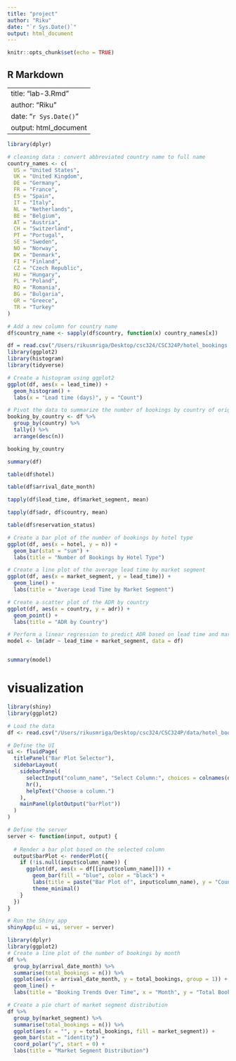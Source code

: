 ```yaml
---
title: "project"
author: "Riku"
date: "`r Sys.Date()`"
output: html_document
---
```


```r
knitr::opts_chunk$set(echo = TRUE)
```

## R Markdown

---
title: "lab-3.Rmd"
author: "Riku"
date: "`r Sys.Date()`"
output: html_document
---



```r
library(dplyr)

# cleaning data : convert abbreviated country name to full name
country_names <- c(
  US = "United States",
  UK = "United Kingdom",
  DE = "Germany",
  FR = "France",
  ES = "Spain",
  IT = "Italy",
  NL = "Netherlands",
  BE = "Belgium",
  AT = "Austria",
  CH = "Switzerland",
  PT = "Portugal",
  SE = "Sweden",
  NO = "Norway",
  DK = "Denmark",
  FI = "Finland",
  CZ = "Czech Republic",
  HU = "Hungary",
  PL = "Poland",
  RO = "Romania",
  BG = "Bulgaria",
  GR = "Greece",
  TR = "Turkey"
)

# Add a new column for country name
df$country_name <- sapply(df$country, function(x) country_names[x])
```

```r
df = read.csv("/Users/rikusmriga/Desktop/csc324/CSC324P/hotel_bookings.csv")
library(ggplot2)
library(histogram)
library(tidyverse)

# Create a histogram using ggplot2
ggplot(df, aes(x = lead_time)) +
  geom_histogram() +
  labs(x = "Lead time (days)", y = "Count")

# Pivot the data to summarize the number of bookings by country of origin
booking_by_country <- df %>%
  group_by(country) %>%
  tally() %>%
  arrange(desc(n))

booking_by_country
```

```r
summary(df)

table(df$hotel)

table(df$arrival_date_month)

tapply(df$lead_time, df$market_segment, mean)

tapply(df$adr, df$country, mean)

table(df$reservation_status)

# Create a bar plot of the number of bookings by hotel type
ggplot(df, aes(x = hotel, y = n)) +
  geom_bar(stat = "sum") +
  labs(title = "Number of Bookings by Hotel Type")

# Create a line plot of the average lead time by market segment
ggplot(df, aes(x = market_segment, y = lead_time)) +
  geom_line() +
  labs(title = "Average Lead Time by Market Segment")

# Create a scatter plot of the ADR by country
ggplot(df, aes(x = country, y = adr)) +
  geom_point() +
  labs(title = "ADR by Country")

# Perform a linear regression to predict ADR based on lead time and market segment
model <- lm(adr ~ lead_time + market_segment, data = df)


summary(model)
```
# visualization 
```r
library(shiny)
library(ggplot2)

# Load the data
df <- read.csv("/Users/rikusmriga/Desktop/csc324/CSC324P/data/hotel_bookings.csv")

# Define the UI
ui <- fluidPage(
  titlePanel("Bar Plot Selector"),
  sidebarLayout(
    sidebarPanel(
      selectInput("column_name", "Select Column:", choices = colnames(df)),
      hr(),
      helpText("Choose a column.")
    ),
    mainPanel(plotOutput("barPlot"))
  )
)

# Define the server
server <- function(input, output) {
  
  # Render a bar plot based on the selected column
  output$barPlot <- renderPlot({
    if (!is.null(input$column_name)) {
      ggplot(df, aes(x = df[[input$column_name]])) +
        geom_bar(fill = "blue", color = "black") +
        labs(title = paste("Bar Plot of", input$column_name), y = "Count", x = input$column_name) +
        theme_minimal()
    }
  })
}

# Run the Shiny app
shinyApp(ui = ui, server = server)
```

```r
library(dplyr) 
library(ggplot2)
# Create a line plot of the number of bookings by month
df %>%
  group_by(arrival_date_month) %>%
  summarise(total_bookings = n()) %>%
  ggplot(aes(x = arrival_date_month, y = total_bookings, group = 1)) +
  geom_line() +
  labs(title = "Booking Trends Over Time", x = "Month", y = "Total Bookings")

```

```r
# Create a pie chart of market segment distribution
df %>%
  group_by(market_segment) %>%
  summarise(total_bookings = n()) %>%
  ggplot(aes(x = "", y = total_bookings, fill = market_segment)) +
  geom_bar(stat = "identity") +
  coord_polar("y", start = 0) +
  labs(title = "Market Segment Distribution")
```

